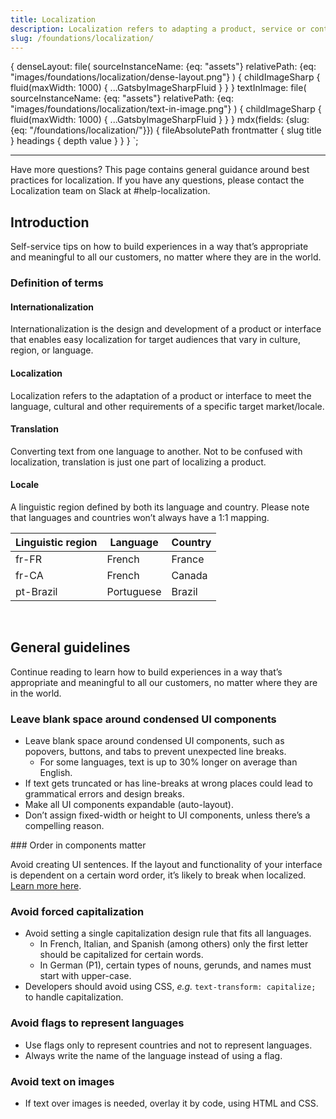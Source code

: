 ```yaml
---
title: Localization
description: Localization refers to adapting a product, service or content to fit a specific market or country.
slug: /foundations/localization/
---
```





  {
    denseLayout: file(
      sourceInstanceName: {eq: "assets"}
      relativePath: {eq: "images/foundations/localization/dense-layout.png"}
    ) {
      childImageSharp {
        fluid(maxWidth: 1000) {
          ...GatsbyImageSharpFluid
        }
      }
    }
    textInImage: file(
      sourceInstanceName: {eq: "assets"}
      relativePath: {eq: "images/foundations/localization/text-in-image.png"}
    ) {
      childImageSharp {
        fluid(maxWidth: 1000) {
          ...GatsbyImageSharpFluid
        }
      }
    }
    mdx(fields: {slug: {eq: "/foundations/localization/"}}) {
      fileAbsolutePath
      frontmatter {
        slug
        title
      }
      headings {
        depth
        value
      }
    }
  }
`;

<content>

<ComponentHeader
  name={props.pageContext.frontmatter.title}
  description={props.pageContext.frontmatter.description}
  categoryRoute={SidebarCategoryRoutes.FOUNDATIONS}
/>

</content>

---

<contentwrapper>

<PageAside data={props.data.mdx} />

<content>
<Callout>
  <CalloutTitle>Have more questions?</CalloutTitle>
  <CalloutText>
    This page contains general guidance around best practices for localization. If you have any questions, please
    contact the Localization team on Slack at #help-localization.
  </CalloutText>
</Callout>

## Introduction

Self-service tips on how to build experiences in a way that’s appropriate and meaningful to all our customers, no matter where they are in the world.

### Definition of terms

<h4>Internationalization</h4>
<p>
  Internationalization is the design and development of a product or interface that enables easy localization for target
  audiences that vary in culture, region, or language.
</p>
<h4>Localization</h4>
<p>
  Localization refers to the adaptation of a product or interface to meet the language, cultural and other requirements
  of a specific target market/locale.
</p>
<h4>Translation</h4>
<p>
  Converting text from one language to another. Not to be confused with localization, translation is just one part of
  localizing a product.
</p>
<h4>Locale</h4>
<p>
  A linguistic region defined by both its language and country. Please note that languages and countries won’t always
  have a 1:1 mapping.
</p>

| Linguistic region | Language   | Country |
| ----------------- | ---------- | ------- |
| fr-FR             | French     | France  |
| fr-CA             | French     | Canada  |
| pt-Brazil         | Portuguese | Brazil  |

<br />

## General guidelines

Continue reading to learn how to build experiences in a way that’s appropriate and meaningful to all our customers, no matter where they are in the world.

### Leave blank space around condensed UI components

- Leave blank space around condensed UI components, such as popovers, buttons, and tabs to prevent unexpected line breaks.
  - For some languages, text is up to 30% longer on average than English.
- If text gets truncated or has line-breaks at wrong places could lead to grammatical errors and design breaks.
- Make all UI components expandable (auto-layout).
- Don’t assign fixed-width or height to UI components, unless there’s a compelling reason.

<Img fluid={props.data.denseLayout.childImageSharp.fluid} />

<br />
### Order in components matter

Avoid creating UI sentences. If the layout and functionality of your interface is dependent on a certain word order, it’s likely to break when localized.
[Learn more here](https://paste.twilio.design/components/label/#about-label 'Learn more about how how to design layout and functionality that is resilient when localized.').

### Avoid forced capitalization

- Avoid setting a single capitalization design rule that fits all languages.
  - In French, Italian, and Spanish (among others) only the first letter should be capitalized for certain words.
  - In German (P1), certain types of nouns, gerunds, and names must start with upper-case.
- Developers should avoid using CSS, <em>e.g.</em> `text-transform: capitalize;` to handle capitalization.

### Avoid flags to represent languages

- Use flags only to represent countries and not to represent languages.
- Always write the name of the language instead of using a flag.

### Avoid text on images

- If text over images is needed, overlay it by code, using HTML and CSS.

<Img fluid={props.data.textInImage.childImageSharp.fluid} />

</content>

</contentwrapper>

